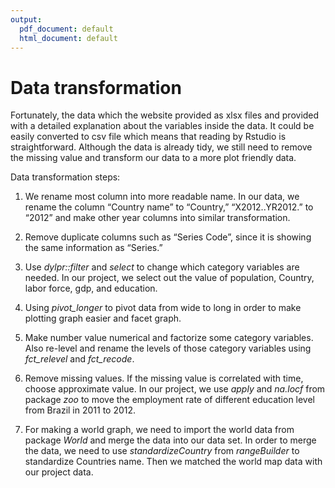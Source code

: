 ---
output:
  pdf_document: default
  html_document: default
---
# Data transformation


Fortunately, the data which the website provided as xlsx files and provided with a detailed explanation about the variables inside the data. It could be easily converted to csv file which means that reading by Rstudio is straightforward. Although the data is already tidy, we still need to remove the missing value and transform our data to a more plot friendly data.

Data transformation steps:


  1. We rename most column into more readable name. In our data, we rename the column "Country name" to "Country," "X2012..YR2012." to "2012" and make other year columns into similar transformation.
  
  
  
  2. Remove duplicate columns such as "Series Code", since it is showing the same information as "Series."
  
  
  
  3. Use *dylpr::filter* and *select* to change which category variables are needed. In our project, we select out the value of population, Country, labor force, gdp, and education.
  
  
  4. Using *pivot_longer* to pivot data from wide to long in order to make plotting graph easier and facet graph.
  
  
  5. Make number value numerical and factorize some category variables. Also re-level and rename the levels of those category variables using *fct_relevel* and *fct_recode*.
  
  
  6. Remove missing values. If the missing value is correlated with time, choose approximate value. In our project, we use *apply* and *na.locf* from package *zoo* to move the employment rate of different education level from Brazil in 2011 to 2012.
  
  
  7. For making a world graph, we need to import the world data from package *World* and merge the data into our data set. In order to merge the data, we need to use *standardizeCountry* from *rangeBuilder* to standardize Countries name. Then we matched the world map data with our project data. 
  
  
